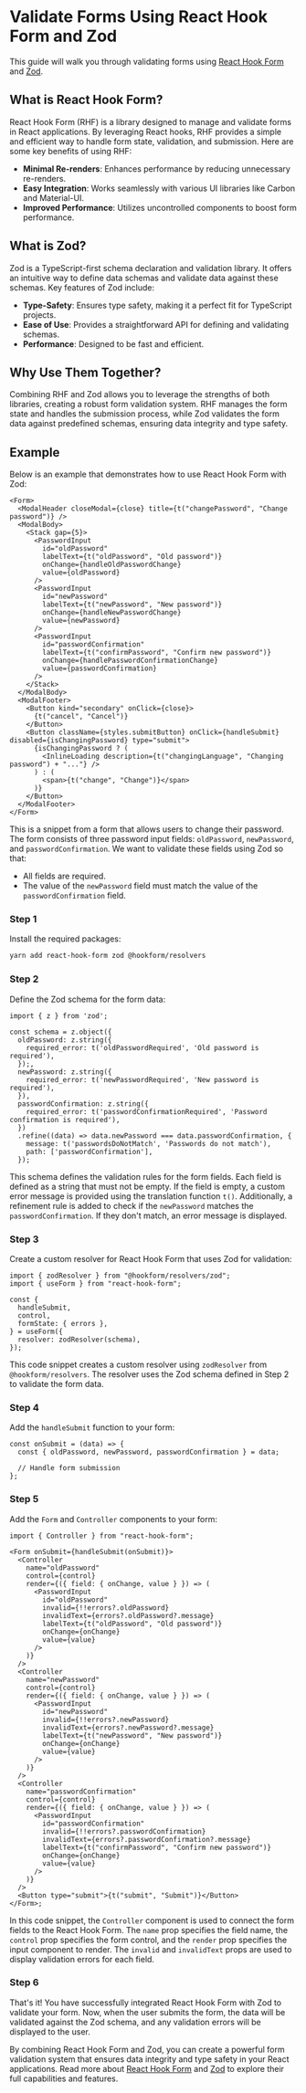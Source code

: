 
# Validate Forms Using React Hook Form and Zod

This guide will walk you through validating forms using [React Hook Form](https://react-hook-form.com/) and [Zod](https://zod.dev/).

## What is React Hook Form?

React Hook Form (RHF) is a library designed to manage and validate forms in React applications. By leveraging React hooks, RHF provides a simple and efficient way to handle form state, validation, and submission. Here are some key benefits of using RHF:

- **Minimal Re-renders**: Enhances performance by reducing unnecessary re-renders.
- **Easy Integration**: Works seamlessly with various UI libraries like Carbon and Material-UI.
- **Improved Performance**: Utilizes uncontrolled components to boost form performance.

## What is Zod?

Zod is a TypeScript-first schema declaration and validation library. It offers an intuitive way to define data schemas and validate data against these schemas. Key features of Zod include:

- **Type-Safety**: Ensures type safety, making it a perfect fit for TypeScript projects.
- **Ease of Use**: Provides a straightforward API for defining and validating schemas.
- **Performance**: Designed to be fast and efficient.

## Why Use Them Together?

Combining RHF and Zod allows you to leverage the strengths of both libraries, creating a robust form validation system. RHF manages the form state and handles the submission process, while Zod validates the form data against predefined schemas, ensuring data integrity and type safety.

## Example

Below is an example that demonstrates how to use React Hook Form with Zod:

```tsx
<Form>
  <ModalHeader closeModal={close} title={t("changePassword", "Change password")} />
  <ModalBody>
    <Stack gap={5}>
      <PasswordInput
        id="oldPassword"
        labelText={t("oldPassword", "Old password")}
        onChange={handleOldPasswordChange}
        value={oldPassword}
      />
      <PasswordInput
        id="newPassword"
        labelText={t("newPassword", "New password")}
        onChange={handleNewPasswordChange}
        value={newPassword}
      />
      <PasswordInput
        id="passwordConfirmation"
        labelText={t("confirmPassword", "Confirm new password")}
        onChange={handlePasswordConfirmationChange}
        value={passwordConfirmation}
      />
    </Stack>
  </ModalBody>
  <ModalFooter>
    <Button kind="secondary" onClick={close}>
      {t("cancel", "Cancel")}
    </Button>
    <Button className={styles.submitButton} onClick={handleSubmit} disabled={isChangingPassword} type="submit">
      {isChangingPassword ? (
        <InlineLoading description={t("changingLanguage", "Changing password") + "..."} />
      ) : (
        <span>{t("change", "Change")}</span>
      )}
    </Button>
  </ModalFooter>
</Form>
```

This is a snippet from a form that allows users to change their password. The form consists of three password input fields: `oldPassword`, `newPassword`, and `passwordConfirmation`. We want to validate these fields using Zod so that:

- All fields are required.
- The value of the `newPassword` field must match the value of the `passwordConfirmation` field.

<Steps>

### Step 1

Install the required packages:

```bash
yarn add react-hook-form zod @hookform/resolvers
```

### Step 2

Define the Zod schema for the form data:

```tsx
import { z } from 'zod';

const schema = z.object({
  oldPassword: z.string({
    required_error: t('oldPasswordRequired', 'Old password is required'),
  });,
  newPassword: z.string({
    required_error: t('newPasswordRequired', 'New password is required'),
  }),
  passwordConfirmation: z.string({
    required_error: t('passwordConfirmationRequired', 'Password confirmation is required'),
  })
  .refine((data) => data.newPassword === data.passwordConfirmation, {
    message: t('passwordsDoNotMatch', 'Passwords do not match'),
    path: ['passwordConfirmation'],
  });
```

This schema defines the validation rules for the form fields. Each field is defined as a string that must not be empty. If the field is empty, a custom error message is provided using the translation function `t()`. Additionally, a refinement rule is added to check if the `newPassword` matches the `passwordConfirmation`. If they don't match, an error message is displayed.

### Step 3

Create a custom resolver for React Hook Form that uses Zod for validation:

```tsx
import { zodResolver } from "@hookform/resolvers/zod";
import { useForm } from "react-hook-form";

const {
  handleSubmit,
  control,
  formState: { errors },
} = useForm({
  resolver: zodResolver(schema),
});
```

This code snippet creates a custom resolver using `zodResolver` from `@hookform/resolvers`. The resolver uses the Zod schema defined in Step 2 to validate the form data.

### Step 4

Add the `handleSubmit` function to your form:

```tsx
const onSubmit = (data) => {
  const { oldPassword, newPassword, passwordConfirmation } = data;

  // Handle form submission
};
```

### Step 5

Add the `Form` and `Controller` components to your form:

```tsx
import { Controller } from "react-hook-form";

<Form onSubmit={handleSubmit(onSubmit)}>
  <Controller
    name="oldPassword"
    control={control}
    render={({ field: { onChange, value } }) => (
      <PasswordInput
        id="oldPassword"
        invalid={!!errors?.oldPassword}
        invalidText={errors?.oldPassword?.message}
        labelText={t("oldPassword", "Old password")}
        onChange={onChange}
        value={value}
      />
    )}
  />
  <Controller
    name="newPassword"
    control={control}
    render={({ field: { onChange, value } }) => (
      <PasswordInput
        id="newPassword"
        invalid={!!errors?.newPassword}
        invalidText={errors?.newPassword?.message}
        labelText={t("newPassword", "New password")}
        onChange={onChange}
        value={value}
      />
    )}
  />
  <Controller
    name="passwordConfirmation"
    control={control}
    render={({ field: { onChange, value } }) => (
      <PasswordInput
        id="passwordConfirmation"
        invalid={!!errors?.passwordConfirmation}
        invalidText={errors?.passwordConfirmation?.message}
        labelText={t("confirmPassword", "Confirm new password")}
        onChange={onChange}
        value={value}
      />
    )}
  />
  <Button type="submit">{t("submit", "Submit")}</Button>
</Form>;
```

In this code snippet, the `Controller` component is used to connect the form fields to the React Hook Form. The `name` prop specifies the field name, the `control` prop specifies the form control, and the `render` prop specifies the input component to render. The `invalid` and `invalidText` props are used to display validation errors for each field.

### Step 6

That's it! You have successfully integrated React Hook Form with Zod to validate your form. Now, when the user submits the form, the data will be validated against the Zod schema, and any validation errors will be displayed to the user.

</Steps>

By combining React Hook Form and Zod, you can create a powerful form validation system that ensures data integrity and type safety in your React applications. Read more about [React Hook Form](https://react-hook-form.com/) and [Zod](https://zod.dev/) to explore their full capabilities and features.
